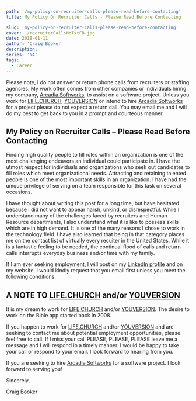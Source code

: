 ```yaml
---
path: '/my-policy-on-recruiter-calls-please-read-before-contacting'
title: My Policy On Recruiter Calls - Please Read Before Contacting

slug: 'my-policy-on-recruiter-calls-please-read-before-contacting'
cover: ./recruiterCallsNoTxtFB.jpg
date: 2018-01-11
author: 'Craig Booker'
description:
series: 'NA'
tags:
  - Career
---
```


Please note, I do not answer or return phone calls from recruiters or staffing agencies. My work often comes from other companies or individuals hiring my company, [Arcadia Softworks](https://arcadiasoftworks.com/), to assist on a software project. Unless you work for [LIFE.CHURCH](https://life.church/), [YOUVERSION](https://youversion.com) or intend to hire [Arcadia Softworks](http://arcadiasoftworks.com/) for a project please do not expect a return call. You may email me and I will do my best to get back to you in a prompt and courteous manner.

## My Policy on Recruiter Calls – Please Read Before Contacting

Finding high quality people to fill roles within an organization is one of the most challenging endeavors an individual could participate in. I have the utmost respect for individuals and organizations who seek out candidates to fill roles which meet organizational needs. Attracting and retaining talented people is one of the most important skills in an organization. I have had the unique privilege of serving on a team responsible for this task on several occasions.

I have thought about writing this post for a long time, but have hesitated because I did not want to appear harsh, unkind, or disrespectful. While I understand many of the challenges faced by recruiters and Human Resource departments, I also understand what it is like to possess skills which are in high demand. It is one of the many reasons I chose to work in the technology field. I have also learned that being in that category places me on the contact list of virtually every recuiter in the United States. While it is a fantastic feeling to be needed, the continual flood of calls and return calls interrupts everyday business and/or time with my family.

If I am ever seeking employment, I will post on my [LinkedIn profile](http://linkedin.com/in/craigbooker) and on my website. I would kindly request that you email first unless you meet the following conditions.

## A NOTE TO [LIFE.CHURCH](https://life.church/) and/or [YOUVERSION](https://youversion.com)

It is my dream to work for [LIFE.CHURCH](https://life.church/) and/or [YOUVERSION](https://youversion.com). The desire to work on the Bible app started back in 2008.

If you happen to work for [LIFE.CHURCH](https://life.church/) and/or [YOUVERSION](https://youversion.com) and are seeking to contact me about potential employment opportunities, please feel free to call. If I miss your call PLEASE, PLEASE, PLEASE leave me a message and I will respond in a timely manner. I would be happy to take your call or respond to your email. I look forward to hearing from you.

If you are seeking to hire [Arcadia Softworks](http://arcadiasoftworks.com/) for a software project. I look forward to serving you!

Sincerely,

Craig Booker
